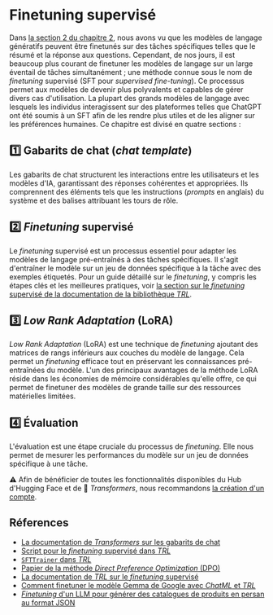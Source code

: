 # Finetuning supervisé

Dans [la section 2 du chapitre 2](/course/fr/chapter2/2), nous avons vu que les modèles de langage génératifs peuvent être finetunés sur des tâches spécifiques telles que le résumé et la réponse aux questions. Cependant, de nos jours, il est beaucoup plus courant de finetuner les modèles de langage sur un large éventail de tâches simultanément ; une méthode connue sous le nom de *finetuning* supervisé (SFT pour *supervised fine-tuning*). Ce processus permet aux modèles de devenir plus polyvalents et capables de gérer divers cas d'utilisation. La plupart des grands modèles de langage avec lesquels les individus interagissent sur des plateformes telles que ChatGPT ont été soumis à un SFT afin de les rendre plus utiles et de les aligner sur les préférences humaines. Ce chapitre est divisé en quatre sections :

## 1️⃣ Gabarits de chat (*chat template*)

Les gabarits de chat structurent les interactions entre les utilisateurs et les modèles d'IA, garantissant des réponses cohérentes et appropriées. Ils comprennent des éléments tels que les instructions (*prompts* en anglais) du système et des balises attribuant les tours de rôle.

## 2️⃣ *Finetuning* supervisé

Le *finetuning* supervisé est un processus essentiel pour adapter les modèles de langage pré-entraînés à des tâches spécifiques. Il s'agit d'entraîner le modèle sur un jeu de données spécifique à la tâche avec des exemples étiquetés. Pour un guide détaillé sur le *finetuning*, y compris les étapes clés et les meilleures pratiques, voir [la section sur le *finetuning* supervisé de la documentation de la bibliothèque *TRL*](https://huggingface.co/docs/trl/en/sft_trainer).

## 3️⃣ *Low Rank Adaptation* (LoRA)

*Low Rank Adaptation* (LoRA) est une technique de *finetuning* ajoutant des matrices de rangs inférieurs aux couches du modèle de langage. Cela permet un *finetuning* efficace tout en préservant les connaissances pré-entraînées du modèle. L'un des principaux avantages de la méthode LoRA réside dans les économies de mémoire considérables qu'elle offre, ce qui permet de finetuner des modèles de grande taille sur des ressources matérielles limitées.

## 4️⃣ Évaluation

L'évaluation est une étape cruciale du processus de *finetuning*. Elle nous permet de mesurer les performances du modèle sur un jeu de données spécifique à une tâche.

<Tip>
⚠️ Afin de bénéficier de toutes les fonctionnalités disponibles du Hub d'Hugging Face et  de 🤗 <i>Transformers</i>, nous recommandons <a href="https://huggingface.co/join">la création d'un compte</a>.</Tip>

## Réferences

- [La documentation de *Transformers* sur les gabarits de chat](https://huggingface.co/docs/transformers/main/en/chat_templating)
- [Script pour le *finetuning* supervisé dans *TRL*](https://github.com/huggingface/trl/blob/main/trl/scripts/sft.py)
- [`SFTTrainer` dans *TRL*](https://huggingface.co/docs/trl/main/en/sft_trainer)
- [Papier de la méthode *Direct Preference Optimization* (DPO)](https://arxiv.org/abs/2305.18290)
- [La documentation de *TRL* sur le *finetuning* supervisé](https://huggingface.co/docs/trl/sft_trainer)
- [Comment finetuner le modèle Gemma de Google avec *ChatML* et *TRL*](https://github.com/huggingface/alignment-handbook)  
- [*Finetuning* d'un LLM pour générer des catalogues de produits en persan au format JSON](https://huggingface.co/learn/cookbook/en/fine_tuning_llm_to_generate_persian_product_catalogs_in_json_format)
